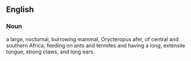 ==English==

===Noun===
{{en-noun}}

a large, nocturnal, burrowing mammal, Orycteropus afer, of central and southern Africa, feeding on ants and termites and having a long, extensile tongue, strong claws, and long ears.